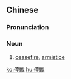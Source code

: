 {{also|停战}}
==Chinese==
{{zh-forms|s=停战}}

===Pronunciation===
{{zh-pron
|m=tíngzhàn
|c=ting4 zin3
|mn=thêng-chiàn
|cat=n
}}

===Noun===
{{zh-noun}}

# [[ceasefire]], [[armistice]]

[[ko:停戰]]
[[hu:停戰]]